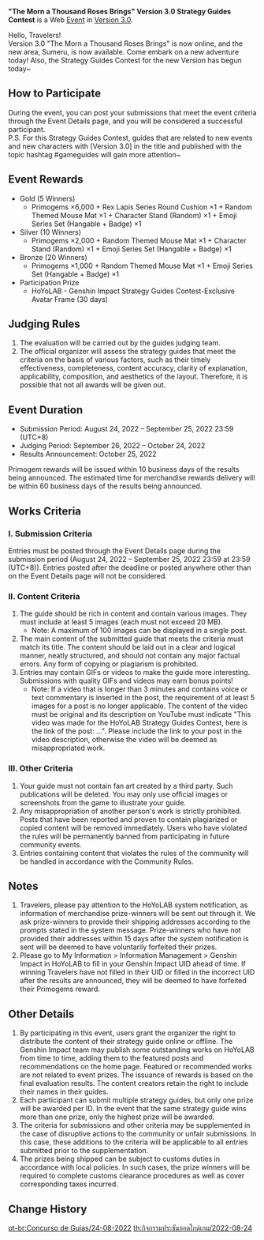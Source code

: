 {{Event
|name              = "The Morn a Thousand Roses Brings" Version 3.0 Strategy Guides Contest
|image             = The Morn a Thousand Roses Brings Version 3.0 Strategy Guides Contest.png
|type              = Web
|type2             = Submission
|time_known        = yes
|time_start        = 2022-08-24 12:00:00
|time_start_offset = GMT+8
|time_end          = 2022-09-25 23:59:59
|time_end_offset   = GMT+8
|link              = https://www.hoyolab.com/contribution/175
}}
'''"The Morn a Thousand Roses Brings" Version 3.0 Strategy Guides Contest''' is a Web [[Event]] in [[Version 3.0]].

Hello, Travelers!<br />
Version 3.0 "The Morn a Thousand Roses Brings" is now online, and the new area, Sumeru, is now available. Come embark on a new adventure today! Also, the Strategy Guides Contest for the new Version has begun today~

==How to Participate==
During the event, you can post your submissions that meet the event criteria through the Event Details page, and you will be considered a successful participant.<br />
P.S. For this Strategy Guides Contest, guides that are related to new events and new characters with [Version 3.0] in the title and published with the topic hashtag #gameguides will gain more attention~

==Event Rewards==
* Gold (5 Winners)
** Primogems ×6,000 + Rex Lapis Series Round Cushion ×1 + Random Themed Mouse Mat ×1 + Character Stand (Random) ×1 + Emoji Series Set (Hangable + Badge) ×1
* Silver (10 Winners)
** Primogems ×2,000 + Random Themed Mouse Mat ×1 + Character Stand (Random) ×1 + Emoji Series Set (Hangable + Badge) ×1
* Bronze (20 Winners)
** Primogems ×1,000 + Random Themed Mouse Mat ×1 + Emoji Series Set (Hangable + Badge) ×1
* Participation Prize
** HoYoLAB - Genshin Impact Strategy Guides Contest-Exclusive Avatar Frame (30 days)

==Judging Rules==
# The evaluation will be carried out by the guides judging team.
# The official organizer will assess the strategy guides that meet the criteria on the basis of various factors, such as their timely effectiveness, completeness, content accuracy, clarity of explanation, applicability, composition, and aesthetics of the layout. Therefore, it is possible that not all awards will be given out.

==Event Duration==
* Submission Period: August 24, 2022 – September 25, 2022 23:59 (UTC+8)
* Judging Period: September 26, 2022 – October 24, 2022
* Results Announcement: October 25, 2022
Primogem rewards will be issued within 10 business days of the results being announced.
The estimated time for merchandise rewards delivery will be within 60 business days of the results being announced.

==Works Criteria==
===I. Submission Criteria===
Entries must be posted through the Event Details page during the submission period (August 24, 2022 – September 25, 2022 23:59 at 23:59 (UTC+8)). Entries posted after the deadline or posted anywhere other than on the Event Details page will not be considered.

===II. Content Criteria===
# The guide should be rich in content and contain various images. They must include at least 5 images (each must not exceed 20 MB).
#* Note: A maximum of 100 images can be displayed in a single post.
# The main content of the submitted guide that meets the criteria must match its title. The content should be laid out in a clear and logical manner, neatly structured, and should not contain any major factual errors. Any form of copying or plagiarism is prohibited.
# Entries may contain GIFs or videos to make the guide more interesting. Submissions with quality GIFs and videos may earn bonus points!
#* Note: If a video that is longer than 3 minutes and contains voice or text commentary is inserted in the post, the requirement of at least 5 images for a post is no longer applicable. The content of the video must be original and its description on YouTube must indicate "This video was made for the HoYoLAB Strategy Guides Contest, here is the link of the post: ...". Please include the link to your post in the video description, otherwise the video will be deemed as misappropriated work.

===III. Other Criteria===
# Your guide must not contain fan art created by a third party. Such publications will be deleted. You may only use official images or screenshots from the game to illustrate your guide.
# Any misappropriation of another person's work is strictly prohibited. Posts that have been reported and proven to contain plagiarized or copied content will be removed immediately. Users who have violated the rules will be permanently banned from participating in future community events.
# Entries containing content that violates the rules of the community will be handled in accordance with the Community Rules.

==Notes==
# Travelers, please pay attention to the HoYoLAB system notification, as information of merchandise prize-winners will be sent out through it. We ask prize-winners to provide their shipping addresses according to the prompts stated in the system message. Prize-winners who have not provided their addresses within 15 days after the system notification is sent will be deemed to have voluntarily forfeited their prizes.
# Please go to My Information > Information Management > Genshin Impact in HoYoLAB to fill in your Genshin Impact UID ahead of time. If winning Travelers have not filled in their UID or filled in the incorrect UID after the results are announced, they will be deemed to have forfeited their Primogems reward.

==Other Details==
# By participating in this event, users grant the organizer the right to distribute the content of their strategy guide online or offline. The Genshin Impact team may publish some outstanding works on HoYoLAB from time to time, adding them to the featured posts and recommendations on the home page. Featured or recommended works are not related to event prizes. The issuance of rewards is based on the final evaluation results. The content creators retain the right to include their names in their guides.
# Each participant can submit multiple strategy guides, but only one prize will be awarded per ID. In the event that the same strategy guide wins more than one prize, only the highest prize will be awarded.
# The criteria for submissions and other criteria may be supplemented in the case of disruptive actions to the community or unfair submissions. In this case, these additions to the criteria will be applicable to all entries submitted prior to the supplementation.
# The prizes being shipped can be subject to customs duties in accordance with local policies. In such cases, the prize winners will be required to complete customs clearance procedures as well as cover corresponding taxes incurred.

==Change History==
{{Change History|3.0}}

[[pt-br:Concurso de Guias/24-08-2022]]
[[th:กิจกรรมประชันยอดไกด์เกม/2022-08-24]]